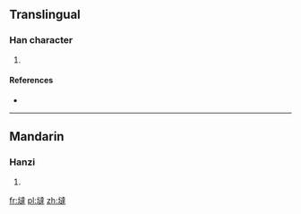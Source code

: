 ==Translingual==

===Han character===
{{Han char|rn=32|rad=土|as=12|sn=15|four=|canj=土卜土手 (GYGQ)}}

# {{defn|Han|sort=土12}}

====References====
* {{Han ref|kx=0240.301|hdz=10485.110|uh=58B6|ud=22710}}

----

==Mandarin==

===Hanzi===
{{cmn-hanzi|pin=[[dā]] ([[da1]])|wg=ta<sup>1</sup>}}

# {{defn|lang=cmn|sort=土12}}

[[fr:墶]]
[[pl:墶]]
[[zh:墶]]